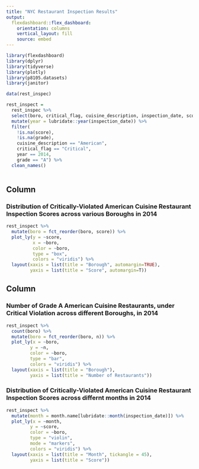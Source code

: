 ```yaml
---
title: "NYC Restaurant Inspection Results"
output: 
  flexdashboard::flex_dashboard:
    orientation: columns
    vertical_layout: fill
    source: embed
---
```


```r
library(flexdashboard)
library(dplyr)
library(tidyverse)
library(plotly)
library(p8105.datasets)
library(janitor)
```

```r
data(rest_inspec)

rest_inspect = 
  rest_inspec %>%
  select(boro, critical_flag, cuisine_description, inspection_date, score, grade) %>%
  mutate(year = lubridate::year(inspection_date)) %>%
  filter(
    !is.na(score),
    !is.na(grade),
    cuisine_description == "American",
    critical_flag == "Critical",
    year == 2014, 
    grade == "A") %>%
  clean_names()
  
```


Column {data-width=650}
-----------------------------------------------------------------------

### Distribution of Critically-Violated American Cuisine Restaurant Inspection Scores across various Boroughs in 2014

```r
rest_inspect %>%
  mutate(boro = fct_reorder(boro, score)) %>%
  plot_ly(y = ~score, 
          x = ~boro,
          color = ~boro,
          type = "box",
          colors = "viridis") %>%
  layout(xaxis = list(title = "Borough", automargin=TRUE),
         yaxis = list(title = "Score", automargin=T))
```

Column {data-width=350}
-----------------------------------------------------------------------

### Number of Grade A American Cuisine Restaurants, under Critical Violation across different Boroughs, in 2014

```r
rest_inspect %>%
  count(boro) %>%
  mutate(boro = fct_reorder(boro, n)) %>%
  plot_ly(x = ~boro, 
         y = ~n, 
         color = ~boro,
         type = "bar",
         colors = "viridis") %>% 
  layout(xaxis = list(title = "Borough"),
         yaxis = list(title = "Number of Restaurants"))
```

### Distribution of Critically-Violated American Cuisine Restaurant Inspection Scores across differnt months in 2014

```r
rest_inspect %>%
  mutate(month = month.name[lubridate::month(inspection_date)]) %>%
  plot_ly(x = ~month,
         y = ~score, 
         color = ~boro,
         type = "violin", 
         mode = "markers",
         colors = "viridis") %>% 
  layout(xaxis = list(title = "Month", tickangle = 45),
         yaxis = list(title = "Score"))
```


